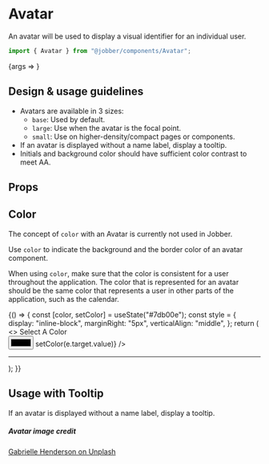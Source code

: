 
<Meta title="Components/Avatar" component={Avatar} />

# Avatar

An avatar will be used to display a visual identifier for an individual user.

```ts
import { Avatar } from "@jobber/components/Avatar";
```

<Canvas>
  <Story
    name="Avatar"
    args={{
      imageUrl:
        "https://images.unsplash.com/photo-1533858539156-90ea20bafd17?ixid=MXwxMjA3fDB8MHxwaG90by1wYWdlfHx8fGVufDB8fHw%3D&ixlib=rb-1.2.1&auto=format&fit=crop&w=1650&q=80",
      name: "The Jobbler",
      size: "large",
      initials: "JBLR",
      color: "var(--color-indigo)",
    }}
  >
    {args => <Avatar {...args} />}
  </Story>
</Canvas>

## Design & usage guidelines

- Avatars are available in 3 sizes:
  - `base`: Used by default.
  - `large`: Use when the avatar is the focal point.
  - `small`: Use on higher-density/compact pages or components.
- If an avatar is displayed without a name label, display a tooltip.
- Initials and background color should have sufficient color contrast to meet
  AA.

## Props

<ArgsTable of={Avatar} story="Avatar" />

## Color

The concept of `color` with an Avatar is currently not used in Jobber.

Use `color` to indicate the background and the border color of an avatar
component.

When using `color`, make sure that the color is consistent for a user throughout
the application. The color that is represented for an avatar should be the same
color that represents a user in other parts of the application, such as the
calendar.

<Canvas>
  <ExampleWithHooks>
    {() => {
      const [color, setColor] = useState("#7db00e");
      const style = {
        display: "inline-block",
        marginRight: "5px",
        verticalAlign: "middle",
      };
      return (
        <>
          <label htmlFor="color-picker">Select A Color</label>
          <br />
          <input
            type="color"
            id="color-picker"
            value={color}
            onChange={e => setColor(e.target.value)}
          />
          <hr />
          <div style={style}>
            <Avatar initials="JBLR" color={color} />
          </div>
          <div style={style}>
            <Avatar
              imageUrl="https://images.unsplash.com/photo-1533858539156-90ea20bafd17?ixid=MXwxMjA3fDB8MHxwaG90by1wYWdlfHx8fGVufDB8fHw%3D&ixlib=rb-1.2.1&auto=format&fit=crop&w=1650&q=80"
              color={color}
            />
          </div>
          <div style={style}>
            <Avatar size="large" color={color} />
          </div>
          <div style={style}>
            <Avatar
              imageUrl="https://images.unsplash.com/photo-1533858539156-90ea20bafd17?ixid=MXwxMjA3fDB8MHxwaG90by1wYWdlfHx8fGVufDB8fHw%3D&ixlib=rb-1.2.1&auto=format&fit=crop&w=1650&q=80"
              size="large"
              color={color}
            />
          </div>
        </>
      );
    }}
  </ExampleWithHooks>
</Canvas>

## Usage with Tooltip

If an avatar is displayed without a name label, display a tooltip.

<Canvas>
  <Tooltip message="The Jobbler">
    <Avatar size="large" initials="JBLR" />
  </Tooltip>
</Canvas>

##### Avatar image credit

[Gabrielle Henderson on Unplash](https://unsplash.com/photos/noSpEJztSMc)
